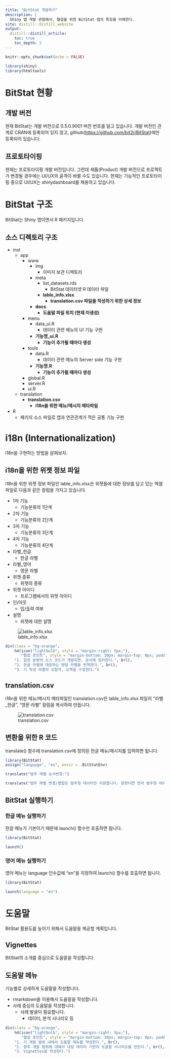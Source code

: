 ```yaml
---
title: "BitStat 개발하기"
description: |
  Shiny 앱 개발 관점에서, 협업을 위한 BitStat 앱의 특징을 이해한다.
site: distill::distill_website
output:
  distill::distill_article:
    toc: true
    toc_depth: 2
---
```


```r
knitr::opts_chunk$set(echo = FALSE)

library(shiny)
library(htmltools)
```

# BitStat 현황
     
## 개발 버전     
현재 BitStat는 개발 버전으로 0.5.0.9001 버전 번호를 달고 있습니다. 개발 버전인 관계로 CRAN에 등록되어 있지 않고,
github([https://github.com/bit2r/BitStat](https://github.com/bit2r/BitStat){target="_blank"})에만 등록되어 있습니다.

## 프로토타이핑
현재는 프로토타이핑 개발 버전입니다. 그런데 제품(Product) 개발 버전으로 프로젝트가 변경될 경우에는 UI/UX의 골격이 바뀔 수도 있습니다.
현재는 기능적인 프로토타이핑 중으로 UI/UX는 shinydashboard를 채용하고 있습니다.


# BitStat 구조
BitStat는 Shiny 앱이면서 R 패키지입니다.

## 소스 디렉토리 구조
* inst
    + app
        + www
            + img
                + 이미지 보관 디렉토리
            + meta
                + list_datasets.rds
                    + BitStat 데이터셋 R 데이터 파일
                + <span style="color: var(--custom-blue)">**lable_info.xlsx**</span> 
                    + <span style="color: var(--custom-blue)">**translation.csv 파일을 작성하기 위한 상세 정보**</span> 
            + <span style="color: var(--custom-blue)">**docs**</span> 
                + <span style="color: var(--custom-blue)">**도움말 파일 위치 (현재 미생성)**</span> 
        + menu
            + data_ui.R
                + 데이터 관련 메뉴의 UI 기능 구현
            + <span style="color: var(--custom-blue)">**기능명_ui.R**</span> 
                + <span style="color: var(--custom-blue)">**기능이 추가될 때마다 생성**</span> 
        + tools
            + data.R
                + 데이터 관련 메뉴의 Server side 기능 구현
            + <span style="color: var(--custom-blue)">**기능명.R**</span> 
                + <span style="color: var(--custom-blue)">**기능이 추가될 때마다 생성**</span>                 
        + global.R
        + server.R
        + ui.R
    + translation
        + <span style="color: var(--custom-blue)">**translation.csv**</span> 
            + <span style="color: var(--custom-blue)">**i18n을 위한 메뉴/메시지 메타파일**</span> 
* R 
    + 패키지 소스 파일로 앱과 연관관계가 적은 공통 기능 구현


# i18n (Internationalization)
i18n을 구현하는 방법을 살펴보자.

## i18n을 위한 위젯 정보 파일
i18n을 위한 위젯 정보 파일인 lable_info.xlsx은 위젯들에 대한 정보를 담고 있는 엑셀 파일로 다음과 같은 컬럼을 가지고 있습니다.

* 1차 기능
    + 기능분류의 1단계
* 2차 기능
    + 기능분류의 2단계
* 3차 기능
    + 기능분류의 3단계
* 4차 기능
    + 기능분류의 4단계
* 라벨_한글
    + 한글 라벨  
* 라벨_영어
    + 영문 라벨 
* 위젯 종류
    + 위젯의 종류
* 위젯 아이디
    + 프로그램에서의 위젯 아이디
* 인/아웃
    + 입/출력 여부
* 설명
    + 위젯에 대한 설명

![lable_info.xlsx](img/lable_info.jpg)


```r
div(class = "bg-orange", 
    h4(icon("lightbulb", style = "margin-right: 5px;"), 
       "협업 포인트", style = "margin-bottom: 30px; margin-top: 0px; padding-top: 0px;"), 
    "1. 일정 분량의 소스 코드가 개발되면, 문서에 정리한다.", br(),
    "2. 한글 라벨에 대응하는 영문 라벨을 번역한다.", br(),
    "3. 기 작성 라벨의 오탈자, 오역을 수정한다.")
```


## translation.csv
i18n을 위한 메뉴/메시지 메타파일인 translation.csv은 lable_info.xlsx 파일의 "라벨_한글", "영문 라벨" 컬럼을 복사하여 만듭니다.

![translation.csv](img/translation.jpg)

## 변환을 위한 R 코드
translate() 함수에 translation.csv에 정의된 한글 메뉴/메시지를 입력하면 됩니다.

```r
library(BitStat)
assign("language", "en", envir = .BitStatEnv)

translate("범주 레벨 순서변경:")

translate("범주 레벨 변경/병합은 범주형 데이터만 지원합니다. 원한다면 먼저 범주형 데이터로 변경 후 진행하세요.")
```


## BitStat 실행하기

### 한글 메뉴 실행하기

한글 메뉴가 기본이기 때문에 launch() 함수만 호출하면 됩니다.

```r
library(BitStat)

launch()
```

### 영어 메뉴 실행하기

영어 메뉴는 language 인수값에 "en"을 지정하여 launch() 함수를 호출하면 됩니다.

```r
library(BitStat)

launch(language = "en")
```

# 도움말

BitStat 활용도를 높이기 위해서 도움말을 제공할 계획입니다.

## Vignettes
BitStat의 소개를 중심으로 도움말을 작성합니다.

## 도움말 메뉴
기능별로 상세하게 도움말을 작성합니다.

* rmarkdown을 이용해서 도움말을 작성합니다.
* 사례 중심의 도움말을 작성합니다.
    + 사례 발굴이 필요합니다.
        + 데이터, 분석 시나리오 등

```r
div(class = "bg-orange", 
    h4(icon("lightbulb", style = "margin-right: 5px;"), 
       "협업 포인트", style = "margin-bottom: 30px; margin-top: 0px; padding-top: 0px;"), 
    "1. 기 개발 범위 내에서 도움말 메뉴를 작성한다.", br(),
    "2. 향후 개발 범위에 대해서 내장 데이터 기반의 도움말 시나리오를 만든다.", br(),
    "3. Vignettes을 작성한다.")
```

